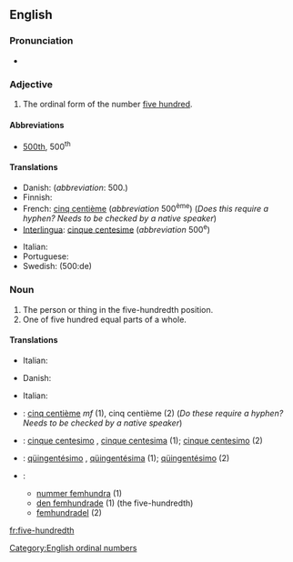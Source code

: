 ==English==

===Pronunciation===
* {{audio|en-us-five-hundredth.ogg|Audio (US)|lang=en}}

===Adjective===
{{en-adj|sg=[[five]]-[[hundredth]]|-}}

# The ordinal form of the number [[five hundred]].

====Abbreviations====
* [[500th]], 500<sup>th</sup>

====Translations====
{{trans-top|the ordinal form of the number five hundred}}
* Danish: {{t|da|fem hundrede}} (''abbreviation'': 500.)
* Finnish: {{t|fi|viidessadas}}
* French: [[cinq centième]] (''abbreviation'' 500<sup>ème</sup>) (''Does this require a hyphen?  Needs to be checked by a native speaker'')
* [[Interlingua]]: [[cinque centesime]] (''abbreviation'' 500<sup>e</sup>)
{{trans-mid}}
* Italian: {{t|it|cinquecentesimo}}
* Portuguese: {{t|pt|quingentésimo|m}}
* Swedish: {{t|sv|femhundrade}} (500:de)
{{trans-bottom}}

===Noun===
{{en-noun}}

# The person or thing in the five-hundredth position.
# One of five hundred equal parts of a whole.

====Translations====
{{trans-top|the person or thing in the five-hundredth position}}
* Italian: {{t|it|cinquecentesimo|m}}
{{trans-mid}}
{{trans-bottom}}

{{trans-top|one of five hundred equal parts of a whole}}
* Danish: {{t|da|fem hundrededel|c}}
{{trans-mid}}
* Italian: {{t|it|cinquecentesimo|m}}
{{trans-bottom}}

{{checktrans-top}}
* {{ttbc|fr}}: [[cinq centième]] ''mf'' (1), cinq centième {{g|m}} (2) (''Do these require a hyphen?  Needs to be checked by a native speaker'')
* {{ttbc|ia}}: [[cinque centesimo]] {{g|m}}, [[cinque centesima]] {{g|f}} (1); [[cinque centesimo]] (2)
* {{ttbc|pt}}: [[qüingentésimo]] {{g|m}}, [[qüingentésima]] {{g|f}} (1); [[qüingentésimo]] {{g|m}} (2)
* {{ttbc|sv}}:
** [[nummer femhundra]] (1)
** [[den femhundrade]] (1) (the five-hundredth)
** [[femhundradel]] (2)
{{trans-bottom}}

[[Category:English ordinal numbers]]

[[fr:five-hundredth]]